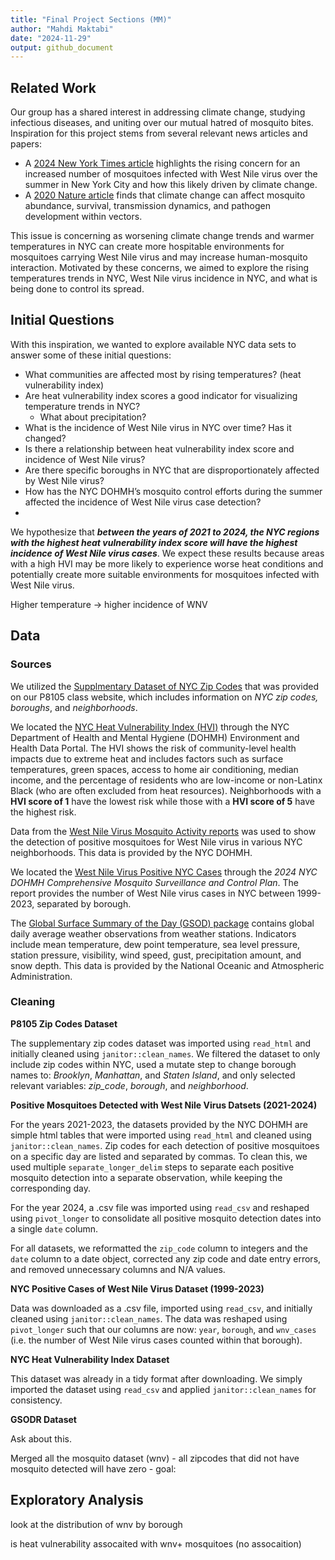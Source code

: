 ```yaml
---
title: "Final Project Sections (MM)"
author: "Mahdi Maktabi"
date: "2024-11-29"
output: github_document
---
```


## Related Work

Our group has a shared interest in addressing climate change, studying infectious diseases, and uniting over our mutual hatred of mosquito bites. Inspiration for this project stems from several relevant news articles and papers:

* A [2024 New York Times article](https://www.nytimes.com/article/west-nile-virus-nyc.html) highlights the rising concern for an increased number of mosquitoes infected with West Nile virus over the summer in New York City and how this likely driven by climate change. 
* A [2020 Nature article](https://www.nature.com/articles/s41590-020-0648-y) finds that climate change can affect mosquito abundance, survival, transmission dynamics, and pathogen development within vectors.

This issue is concerning as worsening climate change trends and warmer temperatures in NYC can create more hospitable environments for mosquitoes carrying West Nile virus and may increase human-mosquito interaction. Motivated by these concerns, we aimed to explore the rising temperatures trends in NYC, West Nile virus incidence in NYC, and what is being done to control its spread. 

## Initial Questions

With this inspiration, we wanted to explore available NYC data sets to answer some of these initial questions:

* What communities are affected most by rising temperatures? (heat vulnerability index)
* Are heat vulnerability index scores a good indicator for visualizing temperature trends in NYC?
  * What about precipitation?
* What is the incidence of West Nile virus in NYC over time? Has it changed?
* Is there a relationship between heat vulnerability index score and incidence of West Nile virus?
* Are there specific boroughs in NYC that are disproportionately affected by West Nile virus?
* How has the NYC DOHMH's mosquito control efforts during the summer affected the incidence of West Nile virus case detection?
* 

We hypothesize that ***between the years of 2021 to 2024, the NYC regions with the highest heat vulnerability index score will have the highest incidence of West Nile virus cases***. We expect these results because areas with a high HVI may be more likely to experience worse heat conditions and potentially create more suitable environments for mosquitoes infected with West Nile virus.

Higher temperature -> higher incidence of WNV

## Data

### Sources

We utilized the [Supplmentary Dataset of NYC Zip Codes](https://p8105.com/data/zip_codes.html) that was provided on our P8105 class website, which includes information on *NYC zip codes, boroughs*, and *neighborhoods*.

We located the [NYC Heat Vulnerability Index (HVI)](https://a816-dohbesp.nyc.gov/IndicatorPublic/data-explorer/climate/?id=2411#display=summary) through the NYC Department of Health and Mental Hygiene (DOHMH) Environment and Health Data Portal. The HVI shows the risk of community-level health impacts due to extreme heat and includes factors such as surface temperatures, green spaces, access to home air conditioning, median income, and the percentage of residents who are low-income or non-Latinx Black (who are often excluded from heat resources). Neighborhoods with a **HVI score of 1** have the lowest risk while those with a **HVI score of 5** have the highest risk.

Data from the [West Nile Virus Mosquito Activity reports](https://www.nyc.gov/site/doh/health/health-topics/west-nile-virus-activity.page) was used to show the detection of positive mosquitoes for West Nile virus in various NYC neighborhoods. This data is provided by the NYC DOHMH. 

We located the [West Nile Virus Positive NYC Cases](https://www.nyc.gov/assets/doh/downloads/pdf/wnv/2024/wnvplan2024.pdf) through the *2024 NYC DOHMH Comprehensive Mosquito Surveillance and Control Plan*. The report provides the number of West Nile virus cases in NYC between 1999-2023, separated by borough.

The [Global Surface Summary of the Day (GSOD) package](https://www.ncei.noaa.gov/access/metadata/landing-page/bin/iso?id=gov.noaa.ncdc:C00516) contains global daily average weather observations from weather stations. Indicators include mean temperature, dew point temperature, sea level pressure, station pressure, visibility, wind speed, gust, precipitation amount, and snow depth. This data is provided by the National Oceanic and Atmospheric Administration.

### Cleaning

**P8105 Zip Codes Dataset**

The supplementary zip codes dataset was imported using `read_html` and initially cleaned using `janitor::clean_names`. We filtered the dataset to only include zip codes within NYC, used a mutate step to change borough names to: *Brooklyn*, *Manhattan*, and *Staten Island*, and only selected relevant variables: *zip_code*, *borough*, and *neighborhood*.

**Positive Mosquitoes Detected with West Nile Virus Datsets (2021-2024)**

For the years 2021-2023, the datasets provided by the NYC DOHMH are simple html tables that were imported using `read_html` and cleaned using `janitor::clean_names`. Zip codes for each detection of positive mosquitoes on a specific day are listed and separated by commas. To clean this, we used multiple `separate_longer_delim` steps to separate each positive mosquito detection into a separate observation, while keeping the corresponding day.

For the year 2024, a .csv file was imported using `read_csv` and reshaped using `pivot_longer` to consolidate all positive mosquito detection dates into a single `date` column.

For all datasets, we reformatted the `zip_code` column to integers and the `date` column to a date object, corrected any zip code and date entry errors, and removed unnecessary columns and N/A values.

**NYC Positive Cases of West Nile Virus Dataset (1999-2023)**

Data was downloaded as a .csv file, imported using `read_csv`, and initially cleaned using `janitor::clean_names`. The data was reshaped using `pivot_longer` such that our columns are now: `year`, `borough`, and `wnv_cases` (i.e. the number of West Nile virus cases counted within that borough).

**NYC Heat Vulnerability Index Dataset**

This dataset was already in a tidy format after downloading. We simply imported the dataset using `read_csv` and applied `janitor::clean_names` for consistency.


**GSODR Dataset**

Ask about this.

Merged all the mosquito dataset (wnv) - all zipcodes that did not have mosquito detected will have zero - goal: 




## Exploratory Analysis

look at the distribution of wnv by borough

is heat vulnerability assocaited with wnv+ mosquitoes (no assocaition)









